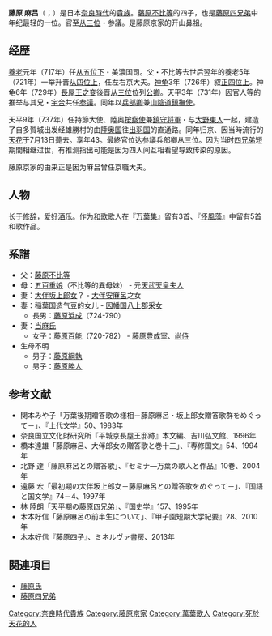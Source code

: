 '''藤原 麻吕'''（{{lang|ja|ふじわらのまろ}}；{{bd|695年|（[[持統天皇|持統天皇]]九年）|737年|8月17日（[[天平|天平]]九年七月十三）}}）是日本[[奈良時代|奈良時代]]的[[貴族|貴族]]。[[藤原不比等|藤原不比等]]的四子，也是[[藤原四兄弟|藤原四兄弟]]中年纪最轻的一位。官至[[从三位|从三位]]・参議。是藤原京家的开山鼻祖。

== 经歴 ==
[[養老|養老]]元年（717年）任[[从五位|从五位下]]・美濃国司。父・不比等去世后翌年的養老5年（721年）一举升晋[[从四位|从四位上]]，任左右京大夫。[[神龜_(日本)|神龟]]3年（726年）叙[[正四位|正四位上]]。神龟6年（729年）[[長屋王|長屋王之变]]後晋[[从三位|从三位]]位列[[公卿|公卿]]。天平3年（731年）因官人等的推举与其兄・[[藤原宇合|宇合]]共任[[参議|参議]]。同年以[[兵部省|兵部卿]]兼[[山陰道|山陰道]][[鎮撫使|鎮撫使]]。

天平9年（737年）任持節大使、陸奥[[按察使|按察使]]兼[[鎮守将軍|鎮守将軍]]・与[[大野東人|大野東人]]一起，建造了自多賀城出发经雄勝村的由[[陸奥国|陸奥国]]往[[出羽国|出羽国]]的直通路。同年归京、因当時流行的[[天花|天花]]于7月13日薨去。享年43。最終官位达参議兵部卿从三位。因为当时[[藤原四兄弟|四兄弟]]短期間相继过世，有推测指出可能是因为四人间互相看望导致传染的原因。

藤原京家的由来正是因为麻吕曾任京職大夫。

== 人物 ==
长于[[修辞|修辞]]，爱好[[酒|酒]][[音乐|乐]]。作为[[和歌|和歌]]歌人在『[[万葉集|万葉集]]』留有3首、『[[怀風藻|怀風藻]]』中留有5首和歌作品。

== 系譜 ==
*父：[[藤原不比等|藤原不比等]]
*母：[[五百重娘|五百重娘]]（不比等的異母妹） - 元[[天武天皇|天武天皇]][[夫人|夫人]]
*妻：[[大伴坂上郎女|大伴坂上郎女]]？ - [[大伴安麻呂|大伴安麻呂]]之女
*妻：稲葉国造气豆的女儿 - [[因幡国|因幡国]][[八上郡_(鳥取県)|八上郡]][[采女|采女]]
**長男：[[藤原浜成|藤原浜成]]（724-790）
*妻：[[当麻氏|当麻氏]]
**女子：[[藤原百能|藤原百能]]（720-782） - [[藤原豊成|藤原豊成]]室、[[尚侍|尚侍]]
*生母不明
**男子：[[藤原綱執|藤原綱執]]
**男子：[[藤原勝人|藤原勝人]]

== 参考文献 ==
*関本みや子「万葉後期贈答歌の様相－藤原麻呂・坂上郎女贈答歌群をめぐって－」、『上代文学』50、1983年
*奈良国立文化財研究所『平城京長屋王邸跡』本文編、吉川弘文館、1996年
*橋本達雄「藤原麻呂、大伴郎女の贈答歌と巻十三」、『専修国文』54、1994年
*北野 達「藤原麻呂との贈答歌」、『セミナ―万葉の歌人と作品』10巻、2004年
*遠藤 宏「最初期の大伴坂上郎女－藤原麻呂との贈答歌をめぐって－」、『国語と国文学』74－4、1997年
*林 陸朗「天平期の藤原四兄弟」、『国史学』157、1995年
*木本好信「藤原麻呂の前半生について」、『甲子園短期大学紀要』28、2010年
*木本好信『藤原四子』、ミネルヴァ書房、2013年

== 関連項目 ==
*[[藤原氏|藤原氏]]
*[[藤原四兄弟|藤原四兄弟]]

[[Category:奈良時代貴族|Category:奈良時代貴族]]
[[Category:藤原京家|Category:藤原京家]]
[[Category:萬葉歌人|Category:萬葉歌人]]
[[Category:死於天花的人|Category:死於天花的人]]